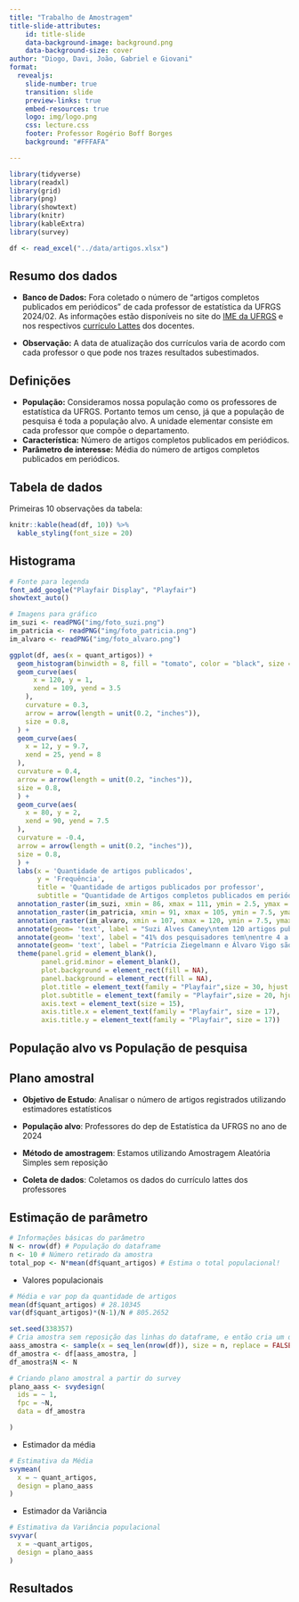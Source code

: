 ```yaml
---
title: "Trabalho de Amostragem"
title-slide-attributes:
    id: title-slide
    data-background-image: background.png
    data-background-size: cover
author: "Diogo, Davi, João, Gabriel e Giovani"
format:
  revealjs:
    slide-number: true
    transition: slide
    preview-links: true
    embed-resources: true
    logo: img/logo.png
    css: lecture.css
    footer: Professor Rogério Boff Borges
    background: "#FFFAFA"

---
```

```r

library(tidyverse)
library(readxl)
library(grid)
library(png)
library(showtext)
library(knitr)
library(kableExtra)
library(survey)
```

```r

df <- read_excel("../data/artigos.xlsx")
```

## Resumo dos dados

- **Banco de Dados:** Fora coletado o número de "artigos completos publicados em periódicos" de cada professor de estatística da UFRGS 2024/02.
As informações estão disponíveis no site do [IME da UFRGS]("https://www.ufrgs.br/ime/professores/professores-de-estatistica/") e nos respectivos [currículo Lattes]("https://lattes.cnpq.br/") dos docentes.

- **Observação:** A data de atualização dos currículos varia de acordo com cada professor o que pode nos trazes resultados subestimados.

<!--Muitos professores podem não ter atualizado seu Lattes, resultando em subestimação do número de artigos.
  - Exemplo: Professor João Henrique Ferreira Flores, com apenas 1 artigo registrado, apesar de ter concluído o doutorado, que exige pelo menos dois artigos. -->

## Definições

- **População:** Consideramos nossa população como os professores de estatística da UFRGS. Portanto temos um censo, já que a população de pesquisa é toda a população alvo. A unidade elementar consiste em cada professor que compõe o departamento.
- **Característica:** Número de artigos completos publicados em periódicos.
- **Parâmetro de interesse:** Média do número de artigos completos publicados em periódicos.

## Tabela de dados
Primeiras 10 observações da tabela:
```r

knitr::kable(head(df, 10)) %>%
  kable_styling(font_size = 20)
```

## Histograma

```r
# Fonte para legenda
font_add_google("Playfair Display", "Playfair")
showtext_auto()

# Imagens para gráfico
im_suzi <- readPNG("img/foto_suzi.png")
im_patricia <- readPNG("img/foto_patricia.png")
im_alvaro <- readPNG("img/foto_alvaro.png")

ggplot(df, aes(x = quant_artigos)) +
  geom_histogram(binwidth = 8, fill = "tomato", color = "black", size = 0.8) +
  geom_curve(aes(
      x = 120, y = 1,
      xend = 109, yend = 3.5
    ),
    curvature = 0.3,
    arrow = arrow(length = unit(0.2, "inches")),
    size = 0.8,
  ) +
  geom_curve(aes(
    x = 12, y = 9.7,
    xend = 25, yend = 8
  ),
  curvature = 0.4,
  arrow = arrow(length = unit(0.2, "inches")),
  size = 0.8,
  ) +
  geom_curve(aes(
    x = 80, y = 2,
    xend = 90, yend = 7.5
  ),
  curvature = -0.4,
  arrow = arrow(length = unit(0.2, "inches")),
  size = 0.8,
  ) +
  labs(x = 'Quantidade de artigos publicados',
       y = 'Frequência',
       title = 'Quantidade de artigos publicados por professor',
       subtitle = "Quantidade de Artigos completos publicados em periódicos por\nprofessores do departamento de estatística da UFRGS") +
  annotation_raster(im_suzi, xmin = 86, xmax = 111, ymin = 2.5, ymax = 5) +
  annotation_raster(im_patricia, xmin = 91, xmax = 105, ymin = 7.5, ymax = 10) +
  annotation_raster(im_alvaro, xmin = 107, xmax = 120, ymin = 7.5, ymax = 10) +
  annotate(geom= 'text', label = "Suzi Alves Camey\ntem 120 artigos publicados", x = 98.2, y = 5.5, family = "Playfair", size = 6, lineheight = 0.5) +
  annotate(geom= 'text', label = "41% dos pesquisadores tem\nentre 4 a 12 artigos publicados", x = 37, y = 8, family = "Playfair", size = 6, lineheight = 0.5) +
  annotate(geom= 'text', label = "Patrícia Ziegelmann e Álvaro Vigo são o 2.º e o 3.º\ncom maior quantidade de publicações", x = 105, y = 10.5, family = "Playfair", size = 6, lineheight = 0.5) +
  theme(panel.grid = element_blank(),
        panel.grid.minor = element_blank(),
        plot.background = element_rect(fill = NA),
        panel.background = element_rect(fill = NA),
        plot.title = element_text(family = "Playfair",size = 30, hjust = 0.5),
        plot.subtitle = element_text(family = "Playfair",size = 20, hjust = 0.5,lineheight = 0.5),
        axis.text = element_text(size = 15),
        axis.title.x = element_text(family = "Playfair", size = 17),
        axis.title.y = element_text(family = "Playfair", size = 17))

```

## População alvo vs População de pesquisa

## Plano amostral

- **Objetivo de Estudo**: Analisar o número de artigos registrados utilizando estimadores estatísticos

- **População alvo**: Professores do dep de Estatística da UFRGS no ano de 2024

- **Método de amostragem**: Estamos utilizando Amostragem Aleatória Simples sem reposição

- **Coleta de dados**: Coletamos os dados do currículo lattes dos professores

## Estimação de parâmetro {background-color="#FFFAFA".scrollable}
```r
# Informações básicas do parâmetro
N <- nrow(df) # População do dataframe
n <- 10 # Número retirado da amostra
total_pop <- N*mean(df$quant_artigos) # Estima o total populacional!
```
 - Valores populacionais
```r
# Média e var pop da quantidade de artigos
mean(df$quant_artigos) # 28.10345
var(df$quant_artigos)*(N-1)/N # 805.2652
```
``` r
set.seed(338357)
# Cria amostra sem reposição das linhas do dataframe, e então cria um dataframe da amostra
aass_amostra <- sample(x = seq_len(nrow(df)), size = n, replace = FALSE)
df_amostra <- df[aass_amostra, ]
df_amostra$N <- N

# Criando plano amostral a partir do survey
plano_aass <- svydesign(
  ids = ~ 1,
  fpc = ~N,
  data = df_amostra

)
```
- Estimador da média
```r
# Estimativa da Média
svymean(
  x = ~ quant_artigos,
  design = plano_aass
)
```

- Estimador da Variância
```r
# Estimativa da Variância populacional
svyvar(
  x = ~quant_artigos,
  design = plano_aass
)
```


## Resultados

